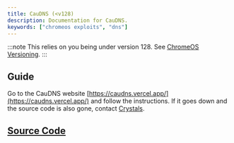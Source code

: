 ```yaml
---
title: CauDNS (<v128)
description: Documentation for CauDNS.
keywords: ["chromeos exploits", "dns"]
---
```


:::note
This relies on you being under version 128. See [ChromeOS Versioning](/kajigs/crosver).
:::

## Guide

Go to the CauDNS website [https://caudns.vercel.app/](https://caudns.vercel.app/) and follow the instructions. If it goes down and the source code is also gone, contact [Crystals](https://omada.cafe/contact/crystals/).

## [Source Code](https://github.com/dragon731012/cauDNS)
